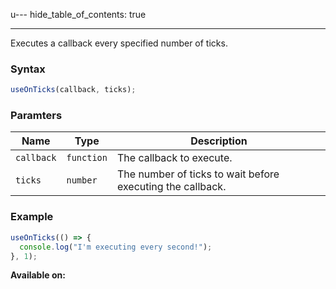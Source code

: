 u---
hide_table_of_contents: true

---


Executes a callback every specified number of ticks.

### Syntax

```js
useOnTicks(callback, ticks);
```

### Paramters

| Name       | Type       | Description                                                |
| ---------- | ---------- | ---------------------------------------------------------- |
| `callback` | `function` | The callback to execute.                                   |
| `ticks`    | `number`   | The number of ticks to wait before executing the callback. |

### Example

```js
useOnTicks(() => {
  console.log("I'm executing every second!");
}, 1);
```

**Available on:** <ClientTag /> <ServerTag />
